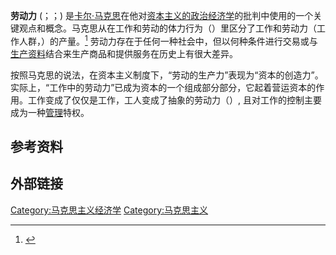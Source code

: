 {{distinguish|劳动力}}
{{馬克思列寧主義}}
{{馬克思主義}}
'''劳动力''' ({{lang-en|Labour power}}；{{lang-de|Arbeitskraft}}；{{lang-fr|force de travail}}) 是[[卡尔·马克思|卡尔·马克思]]在他对[[资本主义|资本主义的]][[政治经济学|政治经济学]]的批判中使用的一个关键观点和概念。马克思从在工作和劳动的体力行为（{{lang|en|physical act}}）里区分了工作和劳动力（工作人群，{{lang|en|Labour force}}）的产量。<ref>{{cite book|last1=Fine|first1=Ben|last2=Saad-Filho|first2=Alfredo|title=Marx's Capital|url=https://archive.org/details/marxscapital0000fine|date=2010|publisher=Pluto Press|location=London|isbn=978-0-7453-3016-7|page=[https://archive.org/details/marxscapital0000fine/page/20 20]|edition=5th}}</ref> 劳动力存在于任何一种社会中，但以何种条件进行交易或与[[生产资料|生产资料]]结合来生产商品和提供服务在历史上有很大差异。

按照马克思的说法，在资本主义制度下，“劳动的生产力”表现为“资本的创造力”。实际上，“工作中的劳动力”已成为资本的一个组成部分部分，它起着营运资本的作用。工作变成了仅仅是工作，工人变成了抽象的劳动力（{{lang|en|Labour force}}）, 且对工作的控制主要成为一种[[管理|管理]]特权。

==参考资料==
{{reflist}}

==外部链接==
{{Sister project links}}
{{馬恩著作}}
{{經濟思想史}}
{{馬克思主義在中國的早期傳播}}
{{Econ-stub}}

[[Category:马克思主义经济学|Category:马克思主义经济学]]
[[Category:马克思主义|Category:马克思主义]]